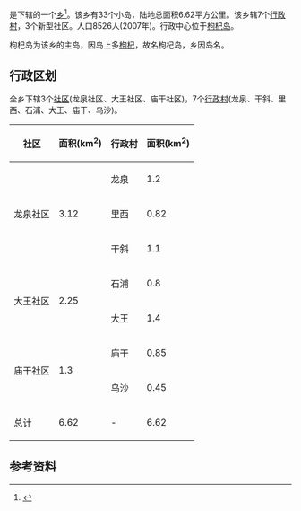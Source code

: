 {{中国乡级行政区|33/09/22/202/000}}

'''{{PAGENAMEBASE}}'''是{{PRC admin/fullname|33/09/22/202/000|3}}下辖的一个[[乡_(中华人民共和国)|乡]]<ref>{{PRC admin/ref sgc|{{PRC admin/parent|33/09/22/202/000}}}}</ref>。该乡有33个小岛，陆地总面积6.62平方公里。该乡辖7个[[行政村|行政村]]，3个新型社区。人口8526人(2007年)。行政中心位于[[枸杞岛|枸杞岛]]。

枸杞岛为该乡的主岛，因岛上多[[枸杞|枸杞]]，故名枸杞岛，乡因岛名。

== 行政区划 ==
全乡下辖3个[[社区|社区]](龙泉社区、大王社区、庙干社区)，7个[[行政村|行政村]](龙泉、干斜、里西、石浦、大王、庙干、乌沙)。

{| border="1" cellpadding="5" cellspacing="0"
|-
! 社区 !! 面积(km<sup>2</sup>) !! 行政村 !! 面积(km<sup>2</sup>)
|-
| rowspan=3| 龙泉社区
| rowspan=3| 3.12
| 龙泉
| 1.2
|-
| 里西
| 0.82
|-
| 干斜
| 1.1
|-
| rowspan=2| 大王社区
| rowspan=2| 2.25
| 石浦
| 0.8
|-
| 大王
| 1.4
|-
| rowspan=2| 庙干社区
| rowspan=2| 1.3
| 庙干
| 0.85
|-
| 乌沙
| 0.45
|-
| rowspan=2| 总计
| rowspan=2| 6.62
| -
| 6.62
|}

== 参考资料 ==
{{reflist}}

{{浙江行政区划小作品}}
{{PRC admin/navcat|33/09/22/202/000}}
